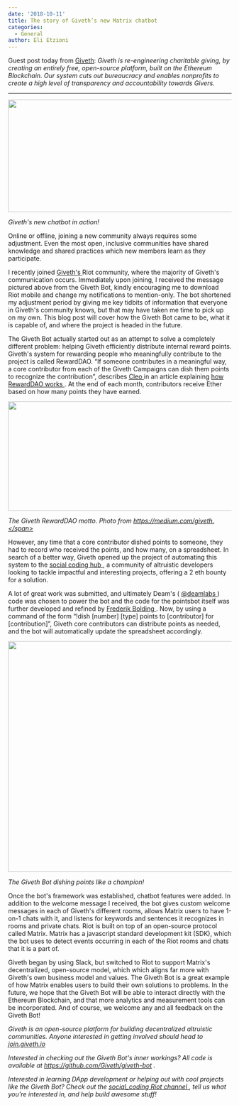 ```yaml
---
date: '2018-10-11'
title: The story of Giveth’s new Matrix chatbot
categories:
  - General
author: Eli Etzioni
---
```


Guest post today from <a href="https://giveth.io/">Giveth</a>: <em>Giveth is re-engineering charitable giving, by creating an entirely free, open-source platform, built on the Ethereum Blockchain. Our system cuts out bureaucracy and enables nonprofits to create a high level of transparency and accountability towards Givers.</em>

<hr />

<a href="https://matrix.org/blog/wp-content/uploads/2018/10/giveth1.png"><img class="alignnone size-full wp-image-3629" src="https://matrix.org/blog/wp-content/uploads/2018/10/giveth1.png" alt="" width="901" height="253" /></a>

<i><span style="font-weight: 400;">Giveth's new chatbot in action!</span>
</i>

<span style="font-weight: 400;">Online or offline, joining a new community always requires some adjustment. Even the most open, inclusive communities have shared knowledge and shared practices which new members learn as they participate. </span>


<span style="font-weight: 400;">I recently joined </span>
<a href="https://giveth.io"><span style="font-weight: 400;">Giveth's</span>
</a><span style="font-weight: 400;"> Riot community, where the majority of Giveth's communication occurs. Immediately upon joining, I received the message pictured above from the Giveth Bot, kindly encouraging me to download Riot mobile and change my notifications to mention-only. The bot shortened my adjustment period by giving me key tidbits of information that everyone in Giveth's community knows, but that may have taken me time to pick up on my own. This blog post will cover how the Giveth Bot came to be, what it is capable of, and where the project is headed in the future. </span>


<span style="font-weight: 400;">The Giveth Bot actually started out as an attempt to solve a completely different problem: helping Giveth efficiently distribute internal reward points. Giveth's system for rewarding people who meaningfully contribute to the project is called RewardDAO. “If someone contributes in a meaningful way, a core contributor from each of the Giveth Campaigns can dish them points to recognize the contribution”, describes </span>
<a href="https://medium.com/@cle0"><span style="font-weight: 400;">Cleo</span>
</a><span style="font-weight: 400;"> in an article explaining </span>
<a href="https://medium.com/giveth/how-rewarddao-works-aka-what-are-points-7388f70269a"><span style="font-weight: 400;">how RewardDAO works</span>
</a><span style="font-weight: 400;">. At the end of each month, contributors receive Ether based on how many points they have earned.</span>


<a href="https://matrix.org/blog/wp-content/uploads/2018/10/giveth2.png"><img class="alignnone size-large wp-image-3626" src="https://matrix.org/blog/wp-content/uploads/2018/10/giveth2-1024x246.png" alt="" width="1024" height="246" /></a>

<i><span style="font-weight: 400;">The Giveth RewardDAO motto. Photo from https://medium.com/giveth.</span>
</i>

<span style="font-weight: 400;">However, any time that a core contributor dished points to someone, they had to record who received the points, and how many, on a spreadsheet. In search of a better way, Giveth opened up the project of automating this system to the </span>
<a href="https://medium.com/giveth/what-is-social-coding-fa81feacfa32"><span style="font-weight: 400;">social coding hub</span>
</a><span style="font-weight: 400;">, a community of altruistic developers looking to tackle impactful and interesting projects, offering a 2 eth bounty for a solution.</span>


<span style="font-weight: 400;">A lot of great work was submitted, and ultimately Deam's (</span>
<a href="https://twitter.com/deamlabs"><span style="font-weight: 400;">@deamlabs</span>
</a><span style="font-weight: 400;">) code was chosen to power the bot and the code for the pointsbot itself was further developed and refined by </span>
<a href="https://github.com/FrederikBolding"><span style="font-weight: 400;">Frederik Bolding</span>
</a><span style="font-weight: 400;">. Now, by using a command of the form “!dish [number] [type] points to [contributor] for [contribution]”, Giveth core contributors can distribute points as needed, and the bot will automatically update the spreadsheet accordingly.</span>


<a href="https://matrix.org/blog/wp-content/uploads/2018/10/giveth3.png"><img class="alignnone size-full wp-image-3628" src="https://matrix.org/blog/wp-content/uploads/2018/10/giveth3.png" alt="" width="918" height="520" /></a>

<i><span style="font-weight: 400;">The Giveth Bot dishing points like a champion! </span>
</i>

<span style="font-weight: 400;">Once the bot's framework was established, chatbot features were added. In addition to the welcome message I received, the bot gives custom welcome messages in each of Giveth's different rooms, allows Matrix users to have 1-on-1 chats with it, and listens for keywords and sentences it recognizes in rooms and private chats. Riot is built on top of an open-source protocol called Matrix. Matrix has a javascript standard development kit (SDK), which the bot uses to detect events occurring in each of the Riot rooms and chats that it is a part of.</span>


<span style="font-weight: 400;">Giveth began by using Slack, but switched to Riot to support Matrix's decentralized, open-source model, which which aligns far more with Giveth's own business model and values. The Giveth Bot is a great example of how Matrix enables users to build their own solutions to problems. In the future, we hope that the Giveth Bot will be able to interact directly with the Ethereum Blockchain, and that more analytics and measurement tools can be incorporated. And of course, we welcome any and all feedback on the Giveth Bot!</span>


<i><span style="font-weight: 400;">Giveth is an open-source platform for building decentralized altruistic communities. Anyone interested in getting involved should head to </span>
</i><a href="https://giveth.io/join/"><i><span style="font-weight: 400;">join.giveth.io</span>
</i></a>

<i><span style="font-weight: 400;">Interested in checking out the Giveth Bot's inner workings? All code is available at </span>
</i><a href="https://github.com/Giveth/giveth-bot"><i><span style="font-weight: 400;">https://github.com/Giveth/giveth-bot</span>
</i></a><i><span style="font-weight: 400;">. </span>
</i>

<i><span style="font-weight: 400;">Interested in learning DApp development or helping out with cool projects like the Giveth Bot? Check out the </span>
</i><a href="https://riot.im/app/#/room/#giveth-social-coding:matrix.org"><i><span style="font-weight: 400;">social_coding Riot channel</span>
</i></a><i><span style="font-weight: 400;">, tell us what you're interested in, and help build awesome stuff!</span>
</i>